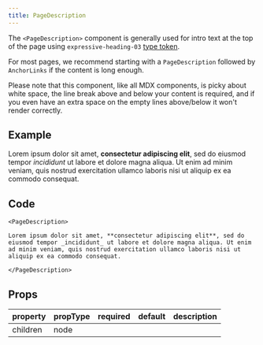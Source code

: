 ```yaml
---
title: PageDescription
---
```


<PageDescription>

The `<PageDescription>` component is generally used for intro text at the top of the page using `expressive-heading-03` [type token](https://www.carbondesignsystem.com/guidelines/typography/expressive).

For most pages, we recommend starting with a `PageDescription` followed by `AnchorLinks` if the content is long enough.

</PageDescription>

Please note that this component, like all MDX components, is picky about white space, the line break above and below your content is required, and if you even have an extra space on the empty lines above/below it won't render correctly.

## Example

<PageDescription>

Lorem ipsum dolor sit amet, **consectetur adipiscing elit**, sed do eiusmod tempor _incididunt_ ut labore et dolore magna aliqua. Ut enim ad minim veniam, quis nostrud exercitation ullamco laboris nisi ut aliquip ex ea commodo consequat.

</PageDescription>

## Code

```
<PageDescription>

Lorem ipsum dolor sit amet, **consectetur adipiscing elit**, sed do eiusmod tempor _incididunt_ ut labore et dolore magna aliqua. Ut enim ad minim veniam, quis nostrud exercitation ullamco laboris nisi ut aliquip ex ea commodo consequat.

</PageDescription>
```

## Props

| property | propType | required | default | description |
| -------- | -------- | -------- | ------- | ----------- |
| children | node     |          |         |             |
